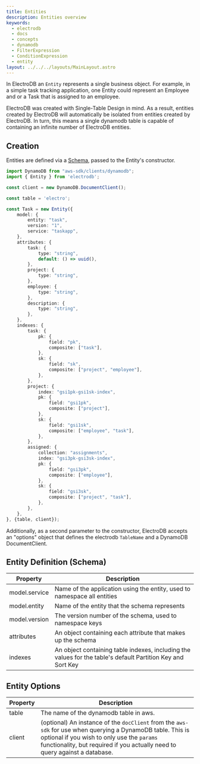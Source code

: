 ```yaml
---
title: Entities
description: Entities overview
keywords:
  - electrodb
  - docs
  - concepts
  - dynamodb
  - FilterExpression
  - ConditionExpression
  - entity
layout: ../../../layouts/MainLayout.astro
---
```


In ElectroDB an `Entity` represents a single business object. For example, in a simple task tracking application, one Entity could represent an Employee and or a Task that is assigned to an employee.

ElectroDB was created with Single-Table Design in mind. As a result, entities created by ElectroDB will automatically be isolated from entities created by ElectroDB. In turn, this means a single dynamodb table is capable of containing an infinite number of ElectroDB entities.

## Creation

Entities are defined via a [Schema](/latest/modeling/schema), passed to the Entity's constructor.

```typescript
import DynamoDB from "aws-sdk/clients/dynamodb";
import { Entity } from 'electrodb';

const client = new DynamoDB.DocumentClient();

const table = 'electro';

const Task = new Entity({
	model: {
		entity: "task",
		version: "1",
		service: "taskapp",
	},
	attributes: {
		task: {
			type: "string",
			default: () => uuid(),
		},
		project: {
			type: "string",
		},
		employee: {
			type: "string",
		},
		description: {
			type: "string",
		},
	},
	indexes: {
		task: {
			pk: {
				field: "pk",
				composite: ["task"],
			},
			sk: {
				field: "sk",
				composite: ["project", "employee"],
			},
		},
		project: {
			index: "gsi1pk-gsi1sk-index",
			pk: {
				field: "gsi1pk",
				composite: ["project"],
			},
			sk: {
				field: "gsi1sk",
				composite: ["employee", "task"],
			},
		},
		assigned: {
			collection: "assignments",
			index: "gsi3pk-gsi3sk-index",
			pk: {
				field: "gsi3pk",
				composite: ["employee"],
			},
			sk: {
				field: "gsi3sk",
				composite: ["project", "task"],
			},
		},
	},
}, {table, client});
```

Additionally, as a second parameter to the constructor, ElectroDB accepts an "options" object that defines the electrodb `TableName` and a DynamoDB DocumentClient.

## Entity Definition (Schema)
Property       | Description
-------------- | ----------- 
model.service  | Name of the application using the entity, used to namespace all entities
model.entity   | Name of the entity that the schema represents
model.version  | The version number of the schema, used to namespace keys
attributes     | An object containing each attribute that makes up the schema
indexes        | An object containing table indexes, including the values for the table's default Partition Key and Sort Key

## Entity Options
Property | Description
-------- | ----------- 
table    | The name of the dynamodb table in aws.
client   | (optional) An instance of the `docClient` from the `aws-sdk` for use when querying a DynamoDB table. This is optional if you wish to only use the `params` functionality, but required if you actually need to query against a database.
